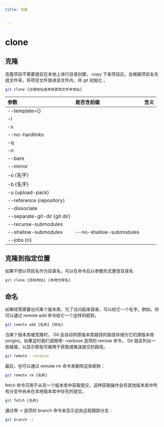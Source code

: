 ```yaml
---
title: 克隆


---
```


# clone

## 克隆

克隆项目不需要提前在本地上进行目录创建， copy 下来项目后，会根据项目名生成文件夹，将项目文件放进该文件内，并 git 初始化 。

```sh
git clone {远端地址或本地其他文件夹地址}
```

| 参数                         | 是否含前缀              | 含义 |
| :--------------------------- | :---------------------- | :--- |
| --template={}                |                         |      |
| -l                           |                         |      |
| -s                           |                         |      |
| --no-hardlinks               |                         |      |
| -q                           |                         |      |
| -n                           |                         |      |
| --bare                       |                         |      |
| --mirror                     |                         |      |
| -o {名字}                    |                         |      |
| -b {名字}                    |                         |      |
| -u {upload-pack}             |                         |      |
| --reference {repository}     |                         |      |
| --dissociate                 |                         |      |
| --separate-git-dir {git dir} |                         |      |
| --recurse-submodules         |                         |      |
| --shallow-submodules         | --no-shallow-submodules |      |
| --jobs {n}                   |                         |      |

## 克隆到指定位置

如果不想以项目名作为目录名，可以在命令后以参数形式更改目录名

```sh
git clone {目标地址} {本地仓库名}
```

## 命名

如果经常需要访问某个版本库，为了访问起来容易，可以给它一个名字。例如，你可以通过 remote add 命令给它一个这样的昵称。

```sh
git remote add {名称} {地址}
```

当某个版本库被克隆时， Git 会自动将原版本库路径的路径存储为它的源版本库(origin)。如果这时我们调用带--verbose 选项的 remote 命令， Git 就会列出一些链接，以显示那些可被用于获取或推送提交的路径。

```sh
git remote --verbose
```

最后，也可以通过 remote rm 命令来删除这些昵称：

```sh
git remote rm {名称}
```

fetch 命令可用于从另一个版本库中获取提交，这种获取操作会将其他版本库中所有分支中尚未在本地版本库中存在的提交。

```sh
git fetch {名称}
```

通过带 -r 选项的 branch 命令来显示这些远程跟踪分支：

```sh
git branch -r
```

            